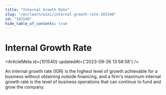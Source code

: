```yaml
---
title: "Internal Growth Rate"
slug: "/en/learn/wiki/internal-growth-rate-101540"
id: "101540"
hide_table_of_contents: true
---
```



# Internal Growth Rate

<ArticleMeta id={101540} updatedAt={'2023-09-26 13:58:58'} />
<div className='border-solid border-b border-t-0 my-4 border-[var(--ifm-color-gray-300)]' />

An internal growth rate (IGR) is the highest level of growth achievable for a business without obtaining outside financing, and a firm's maximum internal growth rate is the level of business operations that can continue to fund and grow the company.
